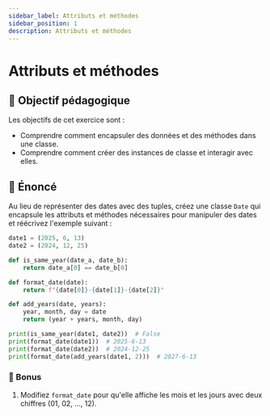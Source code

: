 ```yaml
---
sidebar_label: Attributs et méthodes
sidebar_position: 1
description: Attributs et méthodes
---
```


# Attributs et méthodes

## 🎯 Objectif pédagogique

Les objectifs de cet exercice sont :

- Comprendre comment encapsuler des données et des méthodes dans une classe.
- Comprendre comment créer des instances de classe et interagir avec elles.

## 📜 Énoncé

Au lieu de représenter des dates avec des tuples, créez une classe `Date` qui
encapsule les attributs et méthodes nécessaires pour manipuler des dates et
réécrivez l'exemple suivant :

```python
date1 = (2025, 6, 13)
date2 = (2024, 12, 25)

def is_same_year(date_a, date_b):
    return date_a[0] == date_b[0]

def format_date(date):
    return f"{date[0]}-{date[1]}-{date[2]}"

def add_years(date, years):
    year, month, day = date
    return (year + years, month, day)

print(is_same_year(date1, date2))  # False
print(format_date(date1))  # 2025-6-13
print(format_date(date2))  # 2024-12-25
print(format_date(add_years(date1, 2)))  # 2027-6-13
```

### 💪 Bonus

1. Modifiez `format_date` pour qu'elle affiche les mois et les jours avec deux chiffres
(01, 02, ..., 12).
